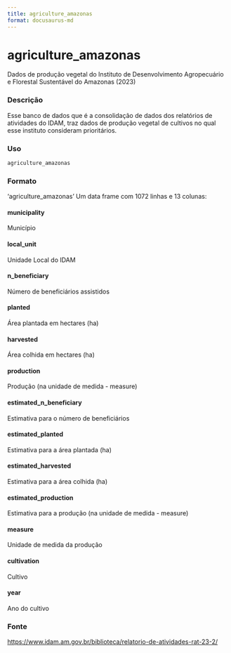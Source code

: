 ```yaml
---
title: agriculture_amazonas
format: docusaurus-md
---
```





# agriculture_amazonas

Dados de produção vegetal do Instituto de Desenvolvimento Agropecuário e
Florestal Sustentável do Amazonas (2023)

### Descrição

Esse banco de dados que é a consolidação de dados dos relatórios de
atividades do IDAM, traz dados de produção vegetal de cultivos no qual
esse instituto consideram prioritários.

### Uso

```r
agriculture_amazonas
```

### Formato

‘agriculture_amazonas’ Um data frame com 1072 linhas e 13 colunas:

#### municipality

Município

#### local_unit

Unidade Local do IDAM

#### n_beneficiary

Número de beneficiários assistidos

#### planted

Área plantada em hectares (ha)

#### harvested

Área colhida em hectares (ha)

#### production

Produção (na unidade de medida - measure)

#### estimated_n_beneficiary

Estimativa para o número de beneficiários

#### estimated_planted

Estimativa para a área plantada (ha)

#### estimated_harvested

Estimativa para a área colhida (ha)

#### estimated_production

Estimativa para a produção (na unidade de medida - measure)

#### measure

Unidade de medida da produção

#### cultivation

Cultivo

#### year

Ano do cultivo

### Fonte

https://www.idam.am.gov.br/biblioteca/relatorio-de-atividades-rat-23-2/
